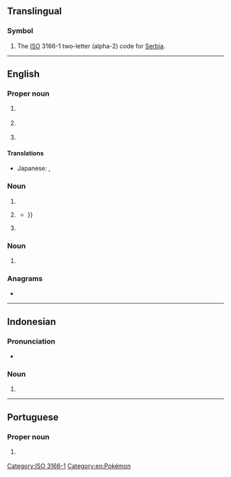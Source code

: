 {{also|rs|Rs|.rs|r's|RS-|R's|(RS)-|␞}}
==Translingual==

===Symbol===
{{head|mul|symbol}}

# The [[ISO]] 3166-1 two-letter (alpha-2) code for [[Serbia]].

[[Category:ISO 3166-1]]

----

==English==

===Proper noun===
{{en-proper noun}}

# {{lb|en|Mormonism}} {{initialism of|en|{{w|Relief Society}}}}
# {{initialism of|en|Rio Grande do Sul}} {{gloss|a state of Brazil}}
# {{lb|en|fandom slang}} {{initialism of|en|[[w:Pokémon Ruby and Sapphire|Pokémon Ruby and Sapphire]]}}

====Translations====
{{trans-top|Pokémon Ruby and Sapphire}}
* Japanese: {{t|ja|RS|tr=Rubī-Safaia}}, {{t|ja|ルビサファ|tr=Rubi-safa}}
{{trans-mid}}
{{trans-bottom}}

===Noun===
{{en-noun|?}}

# {{initialism of|en|[[recommended]] [[standard]]}}
# {{lb|en|knitting}} {{initialism of|en|[[right]] [[side]]}}
#* {{quote-book|en|year=2011|author=Kristi Porter|title=Knitting Patterns For Dummies|page=41|passage=With yarn in back, slip stitch knitwise on '''RS'''{{...}}}}
# {{lb|en|military|US}} {{initialism of|en|[[recruiting]] [[station]]}}

===Noun===
{{en-plural noun}}

# {{initialism of|en|[[religious]] [[studies]]}}

===Anagrams===
* {{anagrams|en|a=rs|SR|Sr|Sr.}}

[[Category:en:Pokémon]]

----

==Indonesian==

===Pronunciation===
* {{IPA|id|/ɛr.ɛs/}}

===Noun===
{{head|id|noun}}

# {{initialism of|id|rumah sakit|t=hospital}}

----

==Portuguese==

===Proper noun===
{{pt-proper noun}}

# {{initialism of|pt|Rio Grande do Sul}} {{gloss|a state of Brazil}}